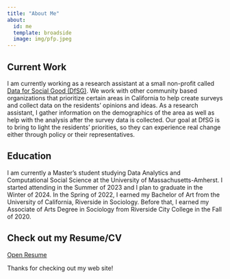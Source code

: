 ```yaml
---
title: "About Me"
about:
  id: me
  template: broadside
  image: img/pfp.jpeg
---
```


::: {#me}
## Current Work

I am currently working as a research assistant at a small non-profit called [Data for Social Good (DfSG)](https://dataforsocialgood.org/). We work with other community based organizations that prioritize certain areas in California to help create surveys and collect data on the residents' opinions and ideas. As a research assistant, I gather information on the demographics of the area as well as help with the analysis after the survey data is collected. Our goal at DfSG is to bring to light the residents' priorities, so they can experience real change either through policy or their representatives. 

## Education

I am currently a Master's student studying Data Analytics and Computational Social Science at the University of Massachusetts-Amherst. I started attending in the Summer of 2023 and I plan to graduate in the Winter of 2024. In the Spring of 2022, I earned my Bachelor of Art from the University of California, Riverside in Sociology. Before that, I earned my Associate of Arts Degree in Sociology from Riverside City College in the Fall of 2020.


## Check out my Resume/CV
<a href = "files/ResumeJan24.pdf"
target="_blank">Open Resume</a>

:::

Thanks for checking out my web site!
